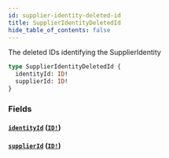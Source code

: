```yaml
---
id: supplier-identity-deleted-id
title: SupplierIdentityDeletedId
hide_table_of_contents: false
---
```



The deleted IDs identifying the SupplierIdentity

```graphql
type SupplierIdentityDeletedId {
  identityId: ID!
  supplierId: ID!
}
```


### Fields

#### [`identityId`](#) ([`ID!`](/supply/api/graphql-admin/reference/scalars/id))




#### [`supplierId`](#) ([`ID!`](/supply/api/graphql-admin/reference/scalars/id))






